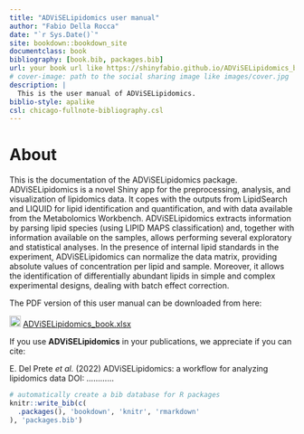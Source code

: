 ```yaml
--- 
title: "ADViSELipidomics user manual"
author: "Fabio Della Rocca"
date: "`r Sys.Date()`"
site: bookdown::bookdown_site
documentclass: book
bibliography: [book.bib, packages.bib]
url: your book url like https://shinyfabio.github.io/ADViSELipidomics_book/
# cover-image: path to the social sharing image like images/cover.jpg
description: |
  This is the user manual of ADViSELipidomics.
biblio-style: apalike
csl: chicago-fullnote-bibliography.csl
---
```


# About

This is the documentation of the ADViSELipidomics package. ADViSELipidomics is a novel Shiny app for the preprocessing, analysis, and visualization of lipidomics data. It copes with the outputs from LipidSearch and LIQUID for lipid identification and quantification, and with data available from the Metabolomics Workbench. ADViSELipidomics extracts information by parsing lipid species (using LIPID MAPS classification) and, together with information available on the samples, allows performing several exploratory and statistical analyses. In the presence of internal lipid standards in the experiment, ADViSELipidomics can normalize the data matrix, providing absolute values of concentration per lipid and sample. Moreover, it allows the identification of differentially abundant lipids in simple and complex experimental designs, dealing with batch effect correction. 

The PDF version of this user manual can be downloaded from here:

<img src="https://raw.githubusercontent.com/FortAwesome/Font-Awesome/6.x/svgs/solid/download.svg" width="20" height="20"> [ADViSELipidomics_book.xlsx](https://github.com/ShinyFabio/ADViSELipidomics_book/raw/main/docs/ADViSELipidomics_book.pdf)


If you use **ADViSELipidomics** in your publications, we appreciate if you can cite:

E. Del Prete *et al.* (2022) ADViSELipidomics: a workflow for analyzing lipidomics data DOI: ............


```r
# automatically create a bib database for R packages
knitr::write_bib(c(
  .packages(), 'bookdown', 'knitr', 'rmarkdown'
), 'packages.bib')
```
